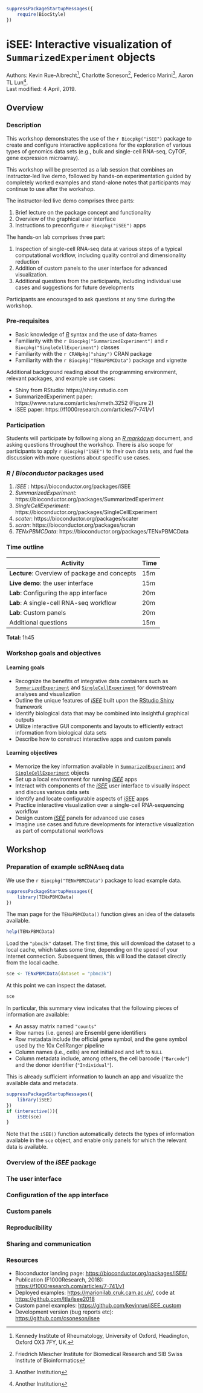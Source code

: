 
```r
suppressPackageStartupMessages({
    require(BiocStyle)
})
```

# iSEE: Interactive visualization of `SummarizedExperiment` objects

Authors:
    Kevin Rue-Albrecht^[Kennedy Institute of Rheumatology, University of Oxford,
    Headington, Oxford OX3 7FY, UK.],
    Charlotte Soneson^[Friedrich Miescher Institute for Biomedical Research and SIB Swiss Institute of Bioinformatics],
    Federico Marini^[Another Institution],
    Aaron TL Lun^[Another Institution].
    <br/>
Last modified: 4 April, 2019.

## Overview

### Description

This workshop demonstrates the use of the `r Biocpkg("iSEE")` package to create and configure interactive applications for the exploration of various types of genomics data sets (e.g., bulk and single-cell RNA-seq, CyTOF, gene expression microarray).

This workshop will be presented as a lab session that combines an instructor-led live demo, followed by hands-on experimentation guided by completely worked examples and stand-alone notes that participants may continue to use after the workshop.

The instructor-led live demo comprises three parts:

1. Brief lecture on the package concept and functionality
2. Overview of the graphical user interface
3. Instructions to preconfigure `r Biocpkg("iSEE")` apps

The hands-on lab comprises three part:

1. Inspection of single-cell RNA-seq data at various steps of a typical computational workflow, including quality control and dimensionality reduction
2. Addition of custom panels to the user interface for advanced visualization.
3. Additional questions from the participants, including individual use cases and suggestions for future developments

Participants are encouraged to ask questions at any time during the workshop.

### Pre-requisites

* Basic knowledge of [_R_](https://www.r-project.org/about.html) syntax and the use of data-frames
* Familiarity with the `r Biocpkg("SummarizedExperiment")` and `r Biocpkg("SingleCellExperiment")` classes
* Familiarity with the `r CRANpkg("shiny")` CRAN package
* Familiarity with the `r Biocpkg("TENxPBMCData")` package and vignette

Additional background reading about the programming environment, relevant packages, and example use cases:

* Shiny from RStudio: https://shiny.rstudio.com
* SummarizedExperiment paper: https://www.nature.com/articles/nmeth.3252 (Figure 2)
* iSEE paper: https://f1000research.com/articles/7-741/v1

### Participation

Students will participate by following along an [_R markdown_](https://rmarkdown.rstudio.com/) document, and asking questions throughout the workshop.
There is also scope for participants to apply `r Biocpkg("iSEE")` to their own data sets, and fuel the discussion with more questions about specific use cases.

### _R_ / _Bioconductor_ packages used

1. _iSEE_ : https://bioconductor.org/packages/iSEE
2. _SummarizedExperiment_: https://bioconductor.org/packages/SummarizedExperiment
3. _SingleCellExperiment_: https://bioconductor.org/packages/SingleCellExperiment
4. _scater_: https://bioconductor.org/packages/scater
5. _scran_: https://bioconductor.org/packages/scran
6. _TENxPBMCData_: https://bioconductor.org/packages/TENxPBMCData

### Time outline

| Activity                                      | Time |
|-----------------------------------------------|------|
| **Lecture**: Overview of package and concepts | 15m  |
| **Live demo**: the user interface             | 15m  |
| **Lab**: Configuring the app interface        | 20m  |
| **Lab**: A single-cell RNA-seq workflow       | 20m  |
| **Lab**: Custom panels                        | 20m  |
| Additional questions                          | 15m  |

**Total:** 1h45

### Workshop goals and objectives

#### Learning goals

* Recognize the benefits of integrative data containers such as [`SummarizedExperiment`](http://bioconductor.org/packages/SummarizedExperiment) and [`SingleCellExperiment`](http://bioconductor.org/packages/SingleCellExperiment) for downstream analyses and visualization
* Outline the unique features of [_iSEE_](http://bioconductor.org/packages/iSEE/) built upon the [RStudio Shiny](https://shiny.rstudio.com) framework
* Identify biological data that may be combined into insightful graphical outputs
* Utilize interactive GUI components and layouts to efficiently extract information from biological data sets
* Describe how to construct interactive apps and custom panels

#### Learning objectives

* Memorize the key information available in [`SummarizedExperiment`](http://bioconductor.org/packages/SummarizedExperiment) and [`SingleCellExperiment`](http://bioconductor.org/packages/SingleCellExperiment) objects
* Set up a local environment for running [_iSEE_](https://bioconductor.org/packages/iSEE) apps
* Interact with components of the [_iSEE_](https://bioconductor.org/packages/iSEE) user interface to visually inspect and discuss various data sets
* Identify and locate configurable aspects of [_iSEE_](https://bioconductor.org/packages/iSEE) apps
* Practice interactive visualization over a single-cell RNA-sequencing workflow
* Design custom [_iSEE_](https://bioconductor.org/packages/iSEE) panels for advanced use cases
* Imagine use cases and future developments for interactive visualization as part of computational workflows

## Workshop

### Preparation of example scRNAseq data

<!-- What data representation do we use? Sparse matrices, HDF5? -->
<!-- Quick overview of SummarizedExperiment/SingleCellExperiment/other extensions -->
<!-- Compute a range of dimensionality reduction results (perhaps showcase BiocParallel in the process) -->
<!-- Reminder that many types of data can be read directly into SummarizedExperiment objects (with DropletUtils, tximeta, etc) -->

We use the `r Biocpkg("TENxPBMCData")` package to load example data.


```r
suppressPackageStartupMessages({
    library(TENxPBMCData)
})
```

The man page for the `TENxPBMCData()` function gives an idea of the datasets available.

```r
help(TENxPBMCData)
```

Load the `"pbmc3k"` dataset.
The first time, this will download the dataset to a local cache, which takes some time, depending on the speed of your internet connection.
Subsequent times, this will load the dataset directly from the local cache.

```r
sce <- TENxPBMCData(dataset = "pbmc3k")
```

At this point we can inspect the dataset.

```r
sce
```

In particular, this summary view indicates that the following pieces of information are available:

- An assay matrix named `"counts"`
- Row names (i.e. genes) are Ensembl gene identifiers
- Row metadata include the official gene symbol, and the gene symbol used by the 10x CellRanger pipeline
- Column names (i.e., cells) are not initialized and left to `NULL`
- Column metadata include, among others, the cell barcode (`"Barcode"`) and the donor identifier (`"Individual"`).

This is already sufficient information to launch an app and visualize the available data and metadata.

```r
suppressPackageStartupMessages({
    library(iSEE)
})
if (interactive()){
    iSEE(sce)
}
```

Note that the `iSEE()` function automatically detects the types of information available in the `sce` object, and enable only panels for which the relevant data is available.

### Overview of the _iSEE_ package
<!-- Talk a bit about the usefulness of visualization. -->

### The user interface
<!-- Mention all panel types -->
<!-- Show how to change what is plotted, faceting, changing appearance/color -->
<!-- Transmit selections -->
<!-- Subsampling --> 

### Configuration of the app interface
<!-- Here we could mention the cytometry data, maybe also the 'gating' mode -->
<!-- Interactive modification of panel order/size -->

### Custom panels
<!-- Here we could mention the custom coverage plot, and link to bulk RNA-seq data -->
<!-- Multiple selections -> DE -->

### Reproducibility
<!-- Code export -->

### Sharing and communication
<!-- Tours -->

### Resources
* Bioconductor landing page: [https://bioconductor.org/packages/iSEE/](https://bioconductor.org/packages/iSEE/)
* Publication (F1000Research, 2018): [https://f1000research.com/articles/7-741/v1](https://f1000research.com/articles/7-741/v1)
* Deployed examples: [https://marionilab.cruk.cam.ac.uk/](https://marionilab.cruk.cam.ac.uk/), code at [https://github.com/ltla/isee2018](https://github.com/ltla/isee2018)
* Custom panel examples: [https://github.com/kevinrue/iSEE_custom](https://github.com/kevinrue/iSEE_custom)
* Development version (bug reports etc): [https://github.com/csoneson/isee](https://github.com/csoneson/isee)
